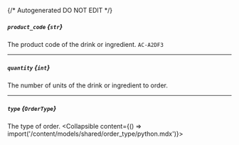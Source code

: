 {/* Autogenerated DO NOT EDIT  */}

##### `product_code` *{`str`}*
The product code of the drink or ingredient.
`AC-A2DF3`

---
##### `quantity` *{`int`}*
The number of units of the drink or ingredient to order.

---
##### `type` *{`OrderType`}*
The type of order.
<Collapsible content={() => import('/content/models/shared/order_type/python.mdx')}>
</Collapsible>

